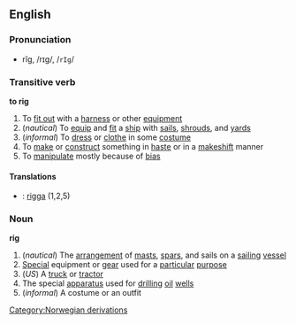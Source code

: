 {{wikipedia}}
==English==
===Pronunciation===
*rĭg, /rɪɡ/, /<tt>rIg</tt>/

===Transitive verb===
'''to rig'''

#To [[fit out]] with a [[harness]] or other [[equipment]]
#(''nautical'') To [[equip]] and [[fit]] a [[ship]] with [[sail]]s, [[shroud]]s, and [[yard]]s
#(''informal'') To [[dress]] or [[clothe]] in some [[costume]]
#To [[make]] or [[construct]] something in [[haste]] or in a [[makeshift]] manner
#To [[manipulate]] mostly because of [[bias]]

====Translations====
*{{sv}}: [[rigga]] (1,2,5)

===Noun===
'''rig'''

#(''nautical'') The [[arrangement]] of [[mast]]s, [[spar]]s, and sails on a [[sailing]] [[vessel]]
#[[Special]] equipment or [[gear]] used for a [[particular]] [[purpose]]
#(''US'') A [[truck]] or [[tractor]]
#The special [[apparatus]] used for [[drilling]] [[oil]] [[wells]]
#(''informal'') A costume or an outfit
[[Category:Norwegian derivations]]